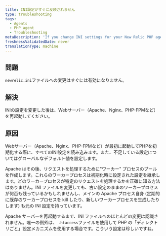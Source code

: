 ```yaml
---
title: INI設定がすぐに反映されません
type: troubleshooting
tags:
  - Agents
  - PHP agent
  - Troubleshooting
metaDescription: 'If you change INI settings for your New Relic PHP agent, restart your web server to ensure the new settings take effect properly.'
freshnessValidatedDate: never
translationType: machine
---
```


## 問題

`newrelic.ini`ファイルへの変更はすぐには有効になりません。

## 解決

INIの設定を変更した後は、Webサーバー（Apache、Nginx、PHP-FPMなど）を再起動してください。

## 原因

Webサーバー（Apache、Nginx、PHP-FPMなど）が最初に起動してPHPを初期化する際に、すべてのINI設定を読み込みます。また、不足している設定についてはグローバルなデフォルト値を設定します。

Apache はその後、リクエストを処理するために"ワーカー" プロセスのプールを作成します。これらのワーカープロセスは初期化時に設定された設定を継承します。どのワーカープロセスが特定のリクエストを処理するかを正確に知る方法はありません。INI ファイルを変更しても、古い設定のままのワーカープロセスが何百も残っているかもしれませんし、メインの Apache プロセス自身 (定期的に既存のワーカープロセスを kill したり、新しいワーカープロセスを生成したりします) も元の INI 設定を持っています。

Apache サーバーを再起動するまで、INI ファイルへのほとんどの変更は認識されません。唯一の例外は、 `.htaccess`ファイルを使用して PHP の「ディレクトリごと」設定メカニズムを使用する場合です。こういう設定は珍しいですね。
